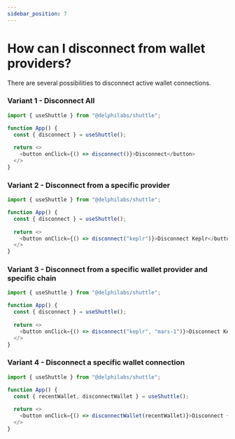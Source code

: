 ```yaml
---
sidebar_position: 7
---
```


# How can I disconnect from wallet providers?

There are several possibilities to disconnect active wallet connections.

### Variant 1 - Disconnect All

```ts
import { useShuttle } from "@delphilabs/shuttle";

function App() {
  const { disconnect } = useShuttle();
   
  return <>
    <button onClick={() => disconnect()}>Disconnect</button>
  </>
}
```

### Variant 2 - Disconnect from a specific provider

```ts
import { useShuttle } from "@delphilabs/shuttle";

function App() {
  const { disconnect } = useShuttle();
   
  return <>
    <button onClick={() => disconnect("keplr")}>Disconnect Keplr</button>
  </>
}
```

### Variant 3 - Disconnect from a specific wallet provider and specific chain

```ts
import { useShuttle } from "@delphilabs/shuttle";

function App() {
  const { disconnect } = useShuttle();
   
  return <>
    <button onClick={() => disconnect("keplr", "mars-1")}>Disconnect Keplr on Mars Hub</button>
  </>
}
```

### Variant 4 - Disconnect a specific wallet connection

```ts
import { useShuttle } from "@delphilabs/shuttle";

function App() {
  const { recentWallet, disconnectWallet } = useShuttle();
   
  return <>
    <button onClick={() => disconnectWallet(recentWallet)}>Disconnect {recentWallet.id}</button>
  </>
}
```